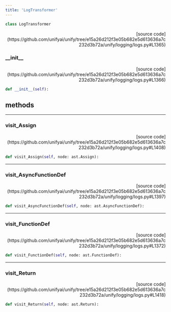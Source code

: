 ```yaml
---
title: 'LogTransformer'
---
```


```python
class LogTransformer
```

<p align="right">[source code](https://github.com/unifyai/unify/tree/e15a26d212f3e05b682e5d613636a7c232d3b72a/unify/logging/logs.py#L1365)</p>



### \_\_init\_\_

<p align="right">[source code](https://github.com/unifyai/unify/tree/e15a26d212f3e05b682e5d613636a7c232d3b72a/unify/logging/logs.py#L1366)</p>

```python
def __init__(self):
```



## methods

---

### visit\_Assign

<p align="right">[source code](https://github.com/unifyai/unify/tree/e15a26d212f3e05b682e5d613636a7c232d3b72a/unify/logging/logs.py#L1408)</p>

```python
def visit_Assign(self, node: ast.Assign):
```



---

### visit\_AsyncFunctionDef

<p align="right">[source code](https://github.com/unifyai/unify/tree/e15a26d212f3e05b682e5d613636a7c232d3b72a/unify/logging/logs.py#L1397)</p>

```python
def visit_AsyncFunctionDef(self, node: ast.AsyncFunctionDef):
```



---

### visit\_FunctionDef

<p align="right">[source code](https://github.com/unifyai/unify/tree/e15a26d212f3e05b682e5d613636a7c232d3b72a/unify/logging/logs.py#L1372)</p>

```python
def visit_FunctionDef(self, node: ast.FunctionDef):
```



---

### visit\_Return

<p align="right">[source code](https://github.com/unifyai/unify/tree/e15a26d212f3e05b682e5d613636a7c232d3b72a/unify/logging/logs.py#L1418)</p>

```python
def visit_Return(self, node: ast.Return):
```

